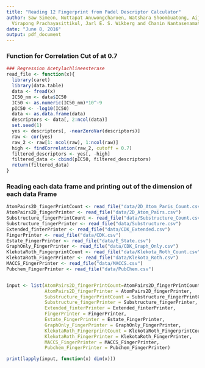 ```yaml
---
title: "Reading 12 Fingerprint from Padel Descriptor Calculator"
author: Saw Simeon, Nuttapat Anuwongcharoen, Watshara Shoombuatong, Aijaz Ahmad Malik,
  Virapong Prachayasittikul, Jarl E. S. Wikberg and Chanin Nantasenamat
date: "June 8, 2016"
output: pdf_document
---
```


### Function for Correlation Cut of at 0.7

```r
### Regression Acetylachlineesterase
read_file <- function(x){
  library(caret)
  library(data.table)
  data <- fread(x)
  IC50_nm <- data$IC50
  IC50 <- as.numeric(IC50_nm)*10^-9
  pIC50 <- -log10(IC50)
  data <- as.data.frame(data)
  descriptors <- data[, 2:ncol(data)]
  set.seed(1)
  yes <- descriptors[, -nearZeroVar(descriptors)]
  raw <- cor(yes)
  raw_2 <- raw[1: ncol(raw), 1:ncol(raw)]
  high <- findCorrelation(raw_2, cutoff = 0.7)
  filtered_descriptors <- yes[, -high]
  filtered_data <- cbind(pIC50, filtered_descriptors)
  return(filtered_data)
}

```

### Reading each data frame and printing out of the dimension of each data Frame 

```r

AtomPairs2D_fingerPrintCount <- read_file("data/2D_Atom_Paris_Count.csv")
AtomPairs2D_fingerPrinter <- read_file("data/2D_Atom_Pairs.csv")
Substructure_fingerPrintCount <- read_file("data/Substructure_Count.csv")
Substructure_fingerPrinter <- read_file("data/Substructure.csv")
Extended_finterPrinter <- read_file("data/CDK_Extended.csv")
FingerPrinter <- read_file("data/CDK.csv")
Estate_FingerPrinter <- read_file("data/E_State.csv")
GraphOnly_FingerPrinter <- read_file("data/CDK_Graph_Only.csv")
KlekotaRoth_FingerprintCount <- read_file("data/Klekota_Roth_Count.csv")
KlekotaRoth_FingerPrinter <- read_file("data/Klekota_Roth.csv")
MACCS_FingerPrinter <- read_file("data/MACCS.csv")
Pubchem_FingerPrinter <- read_file("data/PubChem.csv")


input <- list(AtomPairs2D_fingerPrintCount=AtomPairs2D_fingerPrintCount,
              AtomPairs2D_fingerPrinter = AtomPairs2D_fingerPrinter,
              Substructure_fingerPrintCount = Substructure_fingerPrintCount,
              Substructure_fingerPrinter = Substructure_fingerPrinter,
              Extended_finterPrinter = Extended_finterPrinter,
              FingerPrinter = FingerPrinter,
              Estate_FingerPrinter = Estate_FingerPrinter,
              GraphOnly_FingerPrinter = GraphOnly_FingerPrinter,
              KlekotaRoth_FingerprintCount = KlekotaRoth_FingerprintCount,
              KlekotaRoth_FingerPrinter = KlekotaRoth_FingerPrinter,
              MACCS_FingerPrinter = MACCS_FingerPrinter,
              Pubchem_FingerPrinter = Pubchem_FingerPrinter)

print(lapply(input, function(x) dim(x)))

```



